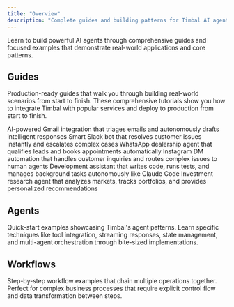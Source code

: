 ```yaml
---
title: "Overview"
description: "Complete guides and building patterns for Timbal AI agents"
---
```



Learn to build powerful AI agents through comprehensive guides and focused examples that demonstrate real-world applications and core patterns.

## Guides

Production-ready guides that walk you through building real-world scenarios from start to finish. These comprehensive tutorials show you how to integrate Timbal with popular services and deploy to production from start to finish.

<Columns cols={3}>
  <Card
    title="Mail Assistant"
    icon="envelopes"
    href="/examples/guides/gmail"
  >
    AI-powered Gmail integration that triages emails and autonomously drafts intelligent responses
  </Card>
  <Card
    title="Tech Support"
    icon="slack"
    href="/examples/guides/slack"
  >
    Smart Slack bot that resolves customer issues instantly and escalates complex cases
  </Card>
  <Card
    title="Sales Assistant"
    icon="whatsapp"
    href="/examples/guides/whatsapp"
  >
    WhatsApp dealership agent that qualifies leads and books appointments automatically
  </Card>
  <Card
    title="Social Media Support"
    icon="instagram"
    href="#"
  >
    Instagram DM automation that handles customer inquiries and routes complex issues to human agents
  </Card>
  <Card
    title="AI Engineer"
    icon="code"
    href="#"
  >
    Development assistant that writes code, runs tests, and manages background tasks autonomously like Claude Code
  </Card>
  <Card
    title="Financial Advisor"
    icon="chart-line"
    href="#"
  >
    Investment research agent that analyzes markets, tracks portfolios, and provides personalized recommendations
  </Card>
</Columns>

## Agents

Quick-start examples showcasing Timbal's agent patterns. Learn specific techniques like tool integration, streaming responses, state management, and multi-agent orchestration through bite-sized implementations.

<Tabs>
  <Tab title="Memory">
    <ExampleGrid>
      <ExampleCard title="TODO" href="#" />
      <ExampleCard title="TODO" href="#" />
      <ExampleCard title="TODO" href="#" />
    </ExampleGrid>
  </Tab>

  <Tab title="Tools">
    <ExampleGrid>
      <ExampleCard title="TODO" href="#" />
      <ExampleCard title="TODO" href="#" />
      <ExampleCard title="TODO" href="#" />
    </ExampleGrid>
  </Tab>

  <Tab title="Knowledge Bases">
    <ExampleGrid>
      <ExampleCard title="TODO" href="#" />
      <ExampleCard title="TODO" href="#" />
      <ExampleCard title="TODO" href="#" />
    </ExampleGrid>
  </Tab>

  <Tab title="Dynamic Agents">
    <ExampleGrid>
      <ExampleCard title="TODO" href="#" />
      <ExampleCard title="TODO" href="#" />
      <ExampleCard title="TODO" href="#" />
    </ExampleGrid>
  </Tab>

  <Tab title="Evals">
    <ExampleGrid>
      <ExampleCard title="TODO" href="#" />
      <ExampleCard title="TODO" href="#" />
      <ExampleCard title="TODO" href="#" />
    </ExampleGrid>
  </Tab>
</Tabs>

## Workflows

Step-by-step workflow examples that chain multiple operations together. Perfect for complex business processes that require explicit control flow and data transformation between steps.

<Tabs>
  <Tab title="Control Flow">
    <ExampleGrid>
      <ExampleCard title="TODO" href="#" />
      <ExampleCard title="TODO" href="#" />
      <ExampleCard title="TODO" href="#" />
    </ExampleGrid>
  </Tab>

  <Tab title="Evals">
    <ExampleGrid>
      <ExampleCard title="TODO" href="#" />
      <ExampleCard title="TODO" href="#" />
      <ExampleCard title="TODO" href="#" />
    </ExampleGrid>
  </Tab>
</Tabs>
